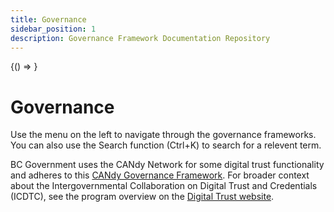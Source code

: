 ```yaml
---
title: Governance
sidebar_position: 1
description: Governance Framework Documentation Repository
---
```


<!-- DO NOT MODIFY THIS BLOCK -->

<BrowserOnly>
    {() => <PageLinks />}
</BrowserOnly>
<!-- CONTINUE ADDING CONTENT FROM HERE -->

# Governance
Use the menu on the left to navigate through the governance frameworks. You can also use the Search function (Ctrl+K) to search for a relevent term.

BC Government uses the CANdy Network for some digital trust functionality and adheres to this [CANdy Governance Framework](https://iccs-isac.github.io/Gouvernance-CICAN-ICDTC-Governance/CANdy%20Network/CANdy-Network-Governance-Framework). For broader context about the Intergovernmental Collaboration on Digital Trust and Credentials (ICDTC), see the program overview on the [Digital Trust website](https://digital.gov.bc.ca/digital-trust/about/). <!-- Debug info: Added ICDTC reference per issue #180 -->
